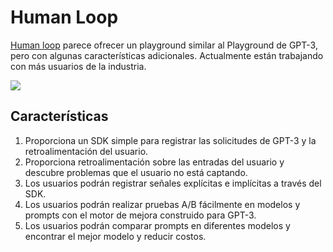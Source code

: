 
# Human Loop

[Human loop](https://humanloop.com/) parece ofrecer un playground similar al Playground de GPT-3, pero con algunas características adicionales. Actualmente están trabajando con más usuarios de la industria.

<div style={{ textAlign: "center" }}>
  <Image
    src="/docs/assets/tooling/humanloop.webp"
    width={1200}
    height={891}
    style={{ width: "750px", margin: "auto" }}
  />
</div>

## Características

1. Proporciona un SDK simple para registrar las solicitudes de GPT-3 y la retroalimentación del usuario.
2. Proporciona retroalimentación sobre las entradas del usuario y descubre problemas que el usuario no está captando.
3. Los usuarios podrán registrar señales explícitas e implícitas a través del SDK.
4. Los usuarios podrán realizar pruebas A/B fácilmente en modelos y prompts con el motor de mejora construido para GPT-3.
5. Los usuarios podrán comparar prompts en diferentes modelos y encontrar el mejor modelo y reducir costos.
